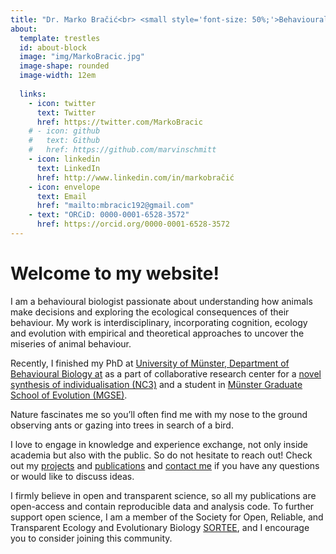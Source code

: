 ```yaml
---
title: "Dr. Marko Bračić<br> <small style='font-size: 50%;'>Behavioural biologist</small>"
about:
  template: trestles
  id: about-block
  image: "img/MarkoBracic.jpg"
  image-shape: rounded
  image-width: 12em
  
  links:
    - icon: twitter
      text: Twitter
      href: https://twitter.com/MarkoBracic
    # - icon: github
    #   text: Github
    #   href: https://github.com/marvinschmitt
    - icon: linkedin
      text: LinkedIn
      href: http://www.linkedin.com/in/markobračić
    - icon: envelope
      text: Email
      href: "mailto:mbracic192@gmail.com" 
    - text: "ORCiD: 0000-0001-6528-3572"
      href: https://orcid.org/0000-0001-6528-3572
---
```


# Welcome to my website!

I am a behavioural biologist passionate about understanding how animals make decisions and exploring the ecological consequences of their behaviour. My work is interdisciplinary, incorporating cognition, ecology and evolution with empirical and theoretical approaches to uncover the miseries of animal behaviour. 

Recently, I finished my PhD at [University of Münster, Department of Behavioural Biology at](https://www.uni-muenster.de/Biologie.NeuroVer/Verhaltensbiologie/en/Team/index.html) as a part of collaborative research center for a [novel synthesis of individualisation (NC3)](https://www.uni-bielefeld.de/fakultaeten/biologie/forschung/verbuende/sfb_nc3/about/index.xml) and a student in [Münster Graduate School of Evolution (MGSE)](https://www.uni-muenster.de/Evolution/mgse/people/markobracic.html).

Nature fascinates me so you'll often find me with my nose to the ground observing ants or gazing into trees in search of a bird.

I love to engage in knowledge and experience exchange, not only inside academia but also with the public. So do not hesitate to reach out! Check out my [projects](projects/) and [publications](publications/) and [contact me](mailto:mbracic192@gmail.com) if you have any questions or would like to discuss ideas. 

I firmly believe in open and transparent science, so all my publications are open-access and contain reproducible data and analysis code. To further support open science, I am a member of the Society for Open, Reliable, and Transparent Ecology and Evolutionary Biology [SORTEE](https://www.sortee.org/), and I encourage you to consider joining this community.
